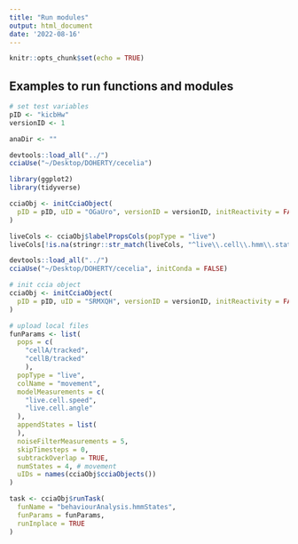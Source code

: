 ```yaml
---
title: "Run modules"
output: html_document
date: '2022-08-16'
---
```


```r
knitr::opts_chunk$set(echo = TRUE)
```

## Examples to run functions and modules

```r
# set test variables
pID <- "kicbHw"
versionID <- 1
```

```r
anaDir <- ""
```

```r
devtools::load_all("../")
cciaUse("~/Desktop/DOHERTY/cecelia")

library(ggplot2)
library(tidyverse)
```

```r
cciaObj <- initCciaObject(
  pID = pID, uID = "OGaUro", versionID = versionID, initReactivity = FALSE
)

liveCols <- cciaObj$labelPropsCols(popType = "live")
liveCols[!is.na(stringr::str_match(liveCols, "^live\\.cell\\.hmm\\.state\\..*"))]
```


```r
devtools::load_all("../")
cciaUse("~/Desktop/DOHERTY/cecelia", initConda = FALSE)

# init ccia object
cciaObj <- initCciaObject(
  pID = pID, uID = "SRMXQH", versionID = versionID, initReactivity = FALSE
)

# upload local files
funParams <- list(
  pops = c(
    "cellA/tracked",
    "cellB/tracked"
    ),
  popType = "live",
  colName = "movement",
  modelMeasurements = c(
    "live.cell.speed",
    "live.cell.angle"
  ),
  appendStates = list(
  ),
  noiseFilterMeasurements = 5,
  skipTimesteps = 0,
  subtrackOverlap = TRUE,
  numStates = 4, # movement
  uIDs = names(cciaObj$cciaObjects())
)

task <- cciaObj$runTask(
  funName = "behaviourAnalysis.hmmStates",
  funParams = funParams,
  runInplace = TRUE
)
```